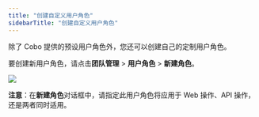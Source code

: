 ```yaml
---
title: "创建自定义用户角色"
sidebarTitle: "创建自定义用户角色"
---
```


除了 Cobo 提供的预设用户角色外，您还可以创建自己的定制用户角色。

要创建新用户角色，请点击**团队管理** > **用户角色** > **新建角色**。

<img src="/cn/images/organization/org7.png" className="screenshot_modal"/>

**注意**：在**新建角色**对话框中，请指定此用户角色将应用于 Web 操作、API 操作，还是两者同时适用。
